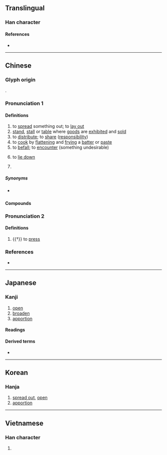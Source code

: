 {{also|摊}}
{{character info}}
==Translingual==

===Han character===
{{Han char|rn=64|rad=手|as=19|sn=22|four=50014|canj=QTOG|ids=⿰扌難}}

====References====
* {{Han ref|kx=0464.190|dkj=13033|dj=0813.170|hdz=31989.040|uh=6524|ud=25892|bh=C575|bd=50549}}

----

==Chinese==
{{zh-forms|s=摊}}

===Glyph origin===
{{Han etym}}
{{Han compound|手|難|ls=psc|c1=s|c2=p|t1=hand}}.

===Pronunciation 1===
{{zh-pron
|m=tān
|c=taan1
|h=pfs=thân;gd=tan1
|md=tăng
|mn=thoaⁿ/than
|mn_note=thoaⁿ - vernacular; than - literary
|mn-t=tuan1
|w=1the
|mc=1
|oc=1
|cat=v,n,cls
}}

====Definitions====
{{zh-hanzi}}

# to [[spread]] something out; to [[lay out]]
# [[stand]], [[stall]] or [[table]] where [[goods]] are [[exhibit]]ed and [[sell|sold]]
# to [[distribute]]; to [[share]] ([[responsibility]])
# to [[cook]] by [[flatten]]ing and [[fry]]ing a [[batter]] or [[paste]]
# to [[befall]]; to [[encounter]] (something undesirable)
# {{lb|zh|Cantonese}} to [[lie down]]
#: {{zh-x|攤 喺 地下{haa6-2}|to '''lie down''' on the ground|C}}
# {{lb|zh|Min Nan}} {{zh-classifier|work, business, meals}}

=====Synonyms=====
* {{sense|Cantonese: to lie down}} {{zh-l|躺}}

====Compounds====
{{zh-der|地攤貨|分攤|均攤|公攤|卦攤兒|報攤|地攤|冷攤|擺攤子|攤手攤腳|爛攤子|攤售|攤簧|攤子|攤錢|攤飯|攤黃菜|擺攤兒|攤平法|攤破|攤位|攤場|攤檔|擺地攤|攤賠|攤平|擺攤|攤手|番攤館|攤分|檳榔攤|書報攤|攤派|攤販|散攤子|流動攤販|搖攤|攤還|攤認|書攤|攤開|攤了人命|攤牌|收攤|攤了事|老虎攤兒|菜攤|麵攤子|路邊攤|門攤銀|趕搶攤|舊貨攤|茶攤兒|鋪攤|舊書攤|舊攤子}}

===Pronunciation 2===
{{zh-pron
|m=nàn
|mc=2+3
|oc=2+3
|cat=v
}}

====Definitions====
{{zh-hanzi}}

# {{†}} to [[press]]

===References===
* {{thcwd|13229}}

{{zh-cat|Business|Intermediate}}

----

==Japanese==

===Kanji===
{{ja-kanji|grade=|rs=手19}}

# [[open]]
# [[broaden]]
# [[apportion]]

====Readings====
{{ja-readings
|goon=たん
|kanon=たん
|on=だん,だ
|kun=ひら-く,ゆるやか}}

====Derived terms====
* {{ja-l|攤書}}

----

==Korean==

===Hanja===
{{ko-hanja|hangeul=탄|eumhun=|rv=tan|mr=t'an|y=than}}

# [[spread out]], [[open]]
# [[apportion]]

----

==Vietnamese==

===Han character===
{{vi-readings|reading=nặn, nắn, than, thán|rs=手19}}

# {{rfdef|vi|sort=手19}}